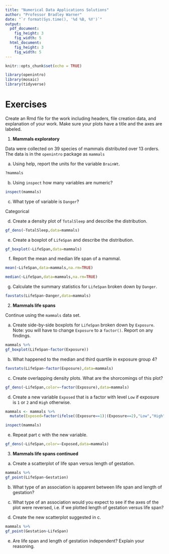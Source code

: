```yaml
---
title: "Numerical Data Applications Solutions"
author: "Professor Bradley Warner"
date: "`r format(Sys.time(), '%d %B, %Y')`"
output: 
  pdf_document:
    fig_height: 3
    fig_width: 5
  html_document:
    fig_height: 3
    fig_width: 5
---
```

```r
knitr::opts_chunk$set(echo = TRUE)
```

```r
library(openintro)
library(mosaic)
library(tidyverse)
```


# Exercises

Create an Rmd file for the work including headers, file creation data, and explanation of your work. Make sure your plots have a title and the axes are labeled.

1. **Mammals exploratory**  

Data were collected on 39 species of mammals distributed over 13 orders.  The data is in the `openintro` package as `mammals`

a. Using help, report the units for the variable `BrainWt`.  
```r
?mammals
```


b. Using `inspect` how many variables are numeric?  

```r
inspect(mammals)
```

c. What type of variable is `Danger`?

Categorical

d. Create a density plot of `TotalSleep` and describe the distribution.  

```r
gf_dens(~TotalSleep,data=mammals)
```


e. Create a boxplot of `LifeSpan` and describe the distribution.  

```r
gf_boxplot(~LifeSpan,data=mammals)
```


f. Report the mean and median life span of a mammal.  

```r
mean(~LifeSpan,data=mammals,na.rm=TRUE)
```

```r
median(~LifeSpan,data=mammals,na.rm=TRUE)
```

g. Calculate the summary statistics for `LifeSpan` broken down by `Danger`.

```r
favstats(LifeSpan~Danger,data=mammals)
```



2. **Mammals life spans**  

Continue using the `mammals` data set.

a. Create side-by-side boxplots for `LifeSpan` broken down by `Exposure`. Note: you will have to change `Exposure` to a `factor()`. Report on any findings.  

```r
mammals %>%
gf_boxplot(LifeSpan~factor(Exposure))
```



b. What happened to the median and third quartile in exposure group 4?

```r
favstats(LifeSpan~factor(Exposure),data=mammals)
```

c. Create overlapping density plots. What are the shorcomings of this plot?

```r
gf_dens(~LifeSpan,color=~factor(Exposure),data=mammals)
```

d. Create a new variable `Exposed` that is a factor with level `Low` if exposure is `1` or `2` and `High` otherwise.

```r
mammals <- mammals %>%
  mutate(Exposed=factor(ifelse((Exposure==1)|(Exposure==2),"Low","High")))
```


```r
inspect(mammals)
```


e. Repeat part c with the new variable.

```r
gf_dens(~LifeSpan,color=~Exposed,data=mammals)
```

3. **Mammals life spans continued**  

a. Create a scatterplot of life span versus length of gestation.  

```r
mammals %>%
gf_point(LifeSpan~Gestation)
```


b. What type of an association is apparent between life span and length of gestation?   


c. What type of an association would you expect to see if the axes of the plot were reversed, i.e. if we plotted length of gestation versus life span?
d. Create the new scatterplot suggested in c.  

```r
mammals %>%
gf_point(Gestation~LifeSpan)
```

e. Are life span and length of gestation independent? Explain your reasoning.

